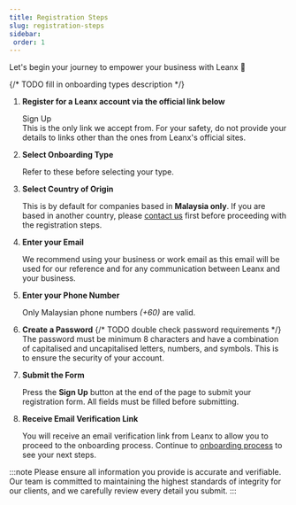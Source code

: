```yaml
---
title: Registration Steps
slug: registration-steps
sidebar: 
 order: 1
---
```


Let's begin your journey to empower your business with Leanx 🚀
<br />

{/* TODO fill in onboarding types description */}

<Steps>

1. **Register for a Leanx account via the official link below**
   
   <LinkButton href='https://onboard.leanx.io/register' icon='external' target='_blank'>
   Sign Up
   </LinkButton>

   <Aside type='danger' title='Beware of phishing sites'>
   This is the only link we accept from. For your safety, do not provide your details to links other than the ones from Leanx's official sites.
   </Aside>

2. **Select Onboarding Type**
  
   Refer to these before selecting your type.
   <Tabs>
    <TabItem label='Merchant'>
        <EmptySection />
    </TabItem>

    <TabItem label='Master Merchant'>
        <EmptySection />
    </TabItem>

    <TabItem label='SDK Provider'>
        <EmptySection />
    </TabItem>
   </Tabs>

3. **Select Country of Origin**
   
   This is by default for companies based in **Malaysia only**. If you are based in another country, please [contact us](/contact-us) first before proceeding with the registration steps. 

4. **Enter your Email**
  
   We recommend using your business or work email as this email will be used for our reference and for any communication between Leanx and your business.

5. **Enter your Phone Number**
   
   Only Malaysian phone numbers *(+60)* are valid.

6. **Create a Password**
   {/* TODO double check password requirements */}
   The password must be minimum 8 characters and have a combination of capitalised and uncapitalised letters, numbers, and symbols. This is to ensure the security of your account.

7. **Submit the Form**
   
   Press the **Sign Up** button at the end of the page to submit your registration form. All fields must be filled before submitting.

8. **Receive Email Verification Link**

   You will receive an email verification link from Leanx to allow you to proceed to the onboarding process. Continue to [onboarding process](/onboarding/) to see your next steps.
</Steps>

:::note
Please ensure all information you provide is accurate and verifiable. Our team is committed to maintaining the highest standards of integrity for our clients, and we carefully review every detail you submit.
:::